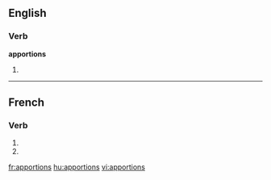 ==English==

===Verb===
'''apportions'''

# {{third-person singular of|[[apportion]]}}

----

==French==

===Verb===
{{fr-verb-form}}

# {{form of|[[first-person|First-person]] [[plural]] [[imperfect indicative]]|apporter|lang=French}}
# {{form of|[[first-person|First-person]] [[plural]] [[present subjunctive]]|apporter|lang=French}}

[[fr:apportions]]
[[hu:apportions]]
[[vi:apportions]]